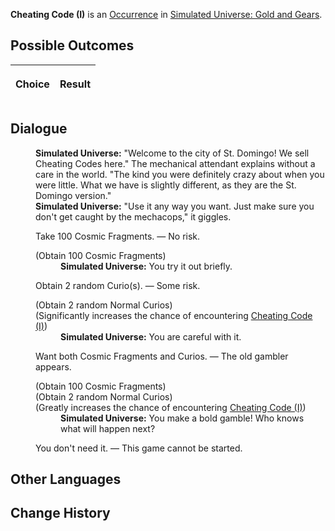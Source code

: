 {{Simulated Universe Event Infobox
|title         = Cheating Code (I)
|image         = Random Event Normal.png
|type          =
|domains_su    = 
|domains_ext   = 
|domains_swarm = 
|domains_gng   = Occurrence
|requirements  =
|prev          = {{tx}}
|next          = {{tx}}
|indexRewards  =
|characters    = 
}}
'''Cheating Code (I)''' is an [[Simulated Universe/Occurrence|Occurrence]] in [[Simulated Universe: Gold and Gears]].

==Possible Outcomes==
{| class="article-table"
!Choice
!Result

|}

<!--
==Gameplay Notes==

-->
==Dialogue==
{{Dialogue Start}}
:'''Simulated Universe:''' "Welcome to the city of St. Domingo! We sell Cheating Codes here." The mechanical attendant explains without a care in the world. "The kind you were definitely crazy about when you were little. What we have is slightly different, as they are the St. Domingo version."
:'''Simulated Universe:''' "Use it any way you want. Just make sure you don't get caught by the mechacops," it giggles.
:{{DIcon|Star}} Take 100 Cosmic Fragments. &mdash; No risk.
:;(Obtain 100 Cosmic Fragments)
::'''Simulated Universe:''' You try it out briefly.
:{{DIcon|Star}} Obtain 2 random Curio(s). &mdash; Some risk.
:;(Obtain 2 random Normal Curios)
:;(Significantly increases<!--weight=300--> the chance of encountering [[Cheating Code (I)]])
::'''Simulated Universe:''' You are careful with it.
:{{DIcon|Star}} Want both Cosmic Fragments and Curios. &mdash; The old gambler appears.
:;(Obtain 100 Cosmic Fragments)
:;(Obtain 2 random Normal Curios)
:;(Greatly increases<!--weight=1000--> the chance of encountering [[Cheating Code (I)]])
::'''Simulated Universe:''' You make a bold gamble! Who knows what will happen next?
:{{DIcon|Star}} You don't need it. &mdash; This game cannot be started.
{{Dialogue End}}

==Other Languages==
{{Other Languages
|en   = Cheating Code (I)
|zhs  = 作弊代码（其一）
|zht  = 作弊程式碼（其一）
|ja   = チートコード（その1）
|ko   = 치트 코드 (1)
|es   = Código de trampa (I)
|fr   = Code de triche (I)
|ru   = Читерский код I
|th   = รหัสฉ้อโกง (1)
|vi   = Mã Cheat 1
|de   = Cheat-Code (Teil 1)
|id   = Kode Cheat (1)
|pt   = Código de Trapaça (I)
}}

==Change History==
{{Change History|1.6}}

